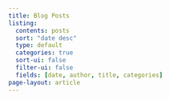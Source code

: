 ```yaml
---
title: Blog Posts
listing:
  contents: posts
  sort: "date desc"
  type: default
  categories: true
  sort-ui: false
  filter-ui: false
  fields: [date, author, title, categories]
page-layout: article
---
```


